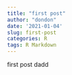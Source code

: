 ```yaml
---
title: "first post"
author: "dondon"
date: '2021-01-04'
slug: first-post
categories: R
tags: R Markdown
---
```

first post 
dadd